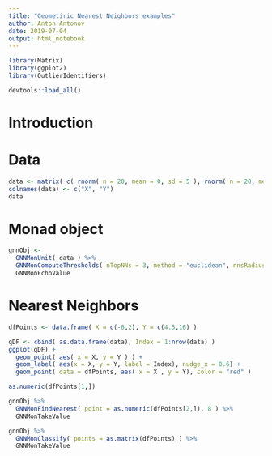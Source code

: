 ```yaml
---
title: "Geometiric Nearest Neighbors examples"
author: Anton Antonov
date: 2019-07-04
output: html_notebook
---
```


```r
library(Matrix)
library(ggplot2)
library(OutlierIdentifiers)
```

```r
devtools::load_all()
```

# Introduction

# Data

```r
data <- matrix( c( rnorm( n = 20, mean = 0, sd = 5 ), rnorm( n = 20, mean = 12, sd = 3) ), ncol = 2 )
colnames(data) <- c("X", "Y")
data
```

# Monad object

```r
gnnObj <- 
  GNNMonUnit( data ) %>% 
  GNNMonComputeThresholds( nTopNNs = 3, method = "euclidean", nnsRadiusFunction = mean, thresholdsIdentifier = HampelIdentifierParameters ) %>% 
  GNNMonEchoValue
```

# Nearest Neighbors

```r
dfPoints <- data.frame( X = c(-6,2), Y = c(4.5,16) )
```

```r
qDF <- cbind( as.data.frame(data), Index = 1:nrow(data) )
ggplot(qDF) +
  geom_point( aes( x = X, y = Y ) ) +
  geom_label( aes(x = X, y = Y, label = Index), nudge_x = 0.6) +
  geom_point( data = dfPoints, aes( x = X , y = Y), color = "red" )
```

```r
as.numeric(dfPoints[1,])
```

```r
gnnObj %>% 
  GNNMonFindNearest( point = as.numeric(dfPoints[2,]), 8 ) %>% 
  GNNMonTakeValue
```

```r
gnnObj %>% 
  GNNMonClassify( points = as.matrix(dfPoints) ) %>% 
  GNNMonTakeValue
```

